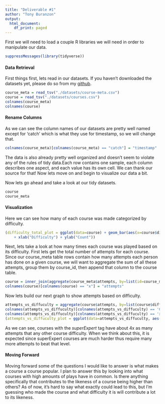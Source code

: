```yaml
---
title: "Deliverable #1"
author: "Tony Buranzon"
output:
  html_document:
    df_print: paged
---
```


First we will need to load a couple R libraries we will need in order to manipulate our data.
```r
suppressMessages(library(tidyverse))
```

#### Data Retrieval
First things first, lets read in our datasets. If you haven't downloaded the datasets yet, please do so from my [github](https://github.com/introdsci/DataScience-tonyburanzon).


```r
course_meta = read_tsv("./datasets/course-meta.csv")
course = read_tsv("./datasets/courses.csv")
colnames(course_meta)
colnames(course)
```

#### Rename Columns
As we can see the column names of our datasets are pretty well named except for 'catch' which is what they use for timestamp, so we will change that.
```r
colnames(course_meta)[colnames(course_meta) == "catch"] = "timestamp"
```

The data is also already pretty well organized and doesn't seem to violate any of the rules of tidy data.Each row contains one sample, each column describes one aspect, and each value has its own cell. We can thank our source for that! Now lets move on and begin to visualize our data a bit. 

Now lets go ahead and take a look at our tidy datasets. 
```r
course
course_meta
```

#### Visualization
Here we can see how many of each course was made categorized by difficulty.

```r
(difficulty_total_plot = ggplot(data=course) + geom_bar(aes(x=course$difficulty), width=.3, fill='blue') 
    + xlab("Difficulty") + ylab("Count"))
```

Next, lets take a look at how many times each course was played based on its difficulty. First lets get the total number of attempts for each course. Since our course_meta table rows contain how many attempts each person has done on a given course, we will want to aggregate the sum of all these attempts, group them by course_id, then append that column to the course table.
```r
course = inner_join(aggregate(course_meta$attempts, by=list(id=course_meta$id), FUN=sum), course, by='id')
colnames(course)[colnames(course) == "x"] = "attempts"
```

Now lets build our next graph to show attempts based on difficulty.
```r
attempts_vs_diffuculty = aggregate(course$attempts, by=list(course$difficulty), FUN=sum)
colnames(attempts_vs_diffuculty)[colnames(attempts_vs_diffuculty) == 'Group.1'] = "difficulty"
colnames(attempts_vs_diffuculty)[colnames(attempts_vs_diffuculty) == 'x'] = "count"
(attempts_vs_diffuculty_plot = ggplot(data=attempts_vs_diffuculty, aes(difficulty, count) ) + geom_bar(width=.3, fill = 'blue', stat='identity')) + labs(x="Difficulty",y="Attempts")
```

As we can see, courses with the *superExpert* tag have about 4x as many attempts that any other course difficulty. When we think about this, it is expected since superExpert courses are much harder thus require many more attempts to beat that level.

#### Moving Forward
Moving forward some of the questions I would like to answer is what makes a course a course popular. I plan to answer this by looking into what courses with high amounts of plays have in common. Is there anything specifically that contributes to the likeness of a course being higher than others? As of now, it's hard to say what exactly could lead to this, but I'm guessing who made the course and what difficulty it is will contribute a lot to its likeness.



